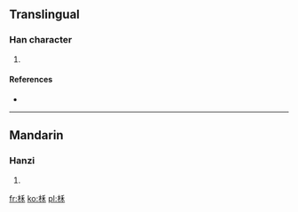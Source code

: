 ==Translingual==

===Han character===
{{Han char|rn=75|rad=木|as=05|sn=9|four=|canj=木竹木 (DHD)}}

# {{defn|Han|sort=木05}}

====References====
* {{Han ref|kx=0518.120|dkj=14607|dj=0906.120|hdz=21184.090|uh=67C7|ud=26567}}

----

==Mandarin==

===Hanzi===
{{cmn-hanzi|pin=[[hé]] ([[he2]])|wg=ho<sup>2</sup>}}

# {{defn|Mandarin|sort=木05}}

[[fr:柇]]
[[ko:柇]]
[[pl:柇]]